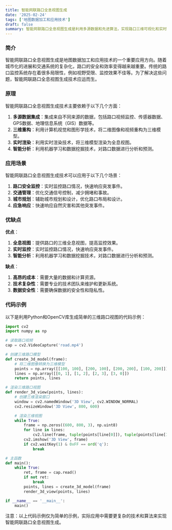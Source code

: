 ```yaml
---
title: 智能网联路口全息视图生成
date: '2025-02-24'
tags: ['地图数据加工和应用技术']
draft: false
summary: 智能网联路口全息视图生成是利用多源数据和先进算法，实现路口三维可视化和实时监控的技术。
---
```


### 简介

智能网联路口全息视图生成是地图数据加工和应用技术的一个重要应用方向。随着城市化的进展和交通系统的复杂化，路口的安全和效率变得越来越重要。传统的路口监控系统存在着很多局限性，例如视野受限、监控效果不佳等。为了解决这些问题，智能网联路口全息视图生成技术应运而生。

### 原理

智能网联路口全息视图生成技术主要依赖于以下几个方面：

1. **多源数据集成**：集成来自不同来源的数据，包括路口视频监控、传感器数据、GPS数据、地理信息系统（GIS）数据等。
2. **三维重构**：利用计算机视觉和图形学技术，将二维图像和视频重构为三维模型。
3. **实时渲染**：利用实时渲染技术，将三维模型渲染为全息视图。
4. **智能分析**：利用机器学习和数据挖掘技术，对路口数据进行分析和预测。

### 应用场景

智能网联路口全息视图生成技术可以应用于以下几个场景：

1. **路口安全监控**：实时监控路口情况，快速响应突发事件。
2. **交通管理**：优化交通信号控制，减少拥堵和事故。
3. **城市规划**：辅助城市规划和设计，优化路口布局和设计。
4. **应急响应**：快速响应自然灾害和其他突发事件。

### 优缺点

**优点**：

1. **全息视图**：提供路口的三维全息视图，提高监控效果。
2. **实时监控**：实时监控路口情况，快速响应突发事件。
3. **智能分析**：利用机器学习和数据挖掘技术，对路口数据进行分析和预测。

**缺点**：

1. **高昂的成本**：需要大量的数据和计算资源。
2. **技术复杂性**：需要专业的技术团队来维护和更新系统。
3. **数据安全性**：需要确保数据的安全性和隐私性。

### 代码示例

以下是利用Python和OpenCV库生成简单的三维路口视图的代码示例：

```python
import cv2
import numpy as np

# 读取路口视频
cap = cv2.VideoCapture('road.mp4')

# 创建三维路口模型
def create_3d_model(frame):
    # 将二维图像转换为三维模型
    points = np.array([[100, 100], [200, 100], [200, 200], [100, 200]])
    lines = np.array([[0, 1], [1, 2], [2, 3], [3, 0]])
    return points, lines

# 渲染三维路口视图
def render_3d_view(points, lines):
    # 创建三维渲染窗口
    window = cv2.namedWindow('3D View', cv2.WINDOW_NORMAL)
    cv2.resizeWindow('3D View', 800, 600)

    # 渲染三维视图
    while True:
        frame = np.zeros((600, 800, 3), np.uint8)
        for line in lines:
            cv2.line(frame, tuple(points[line[0]]), tuple(points[line[1]]), (255, 255, 255), 2)
        cv2.imshow('3D View', frame)
        if cv2.waitKey(1) & 0xFF == ord('q'):
            break

# 主函数
def main():
    while True:
        ret, frame = cap.read()
        if not ret:
            break
        points, lines = create_3d_model(frame)
        render_3d_view(points, lines)

if __name__ == '__main__':
    main()
```

注意：以上代码示例仅为简单的示例，实际应用中需要更复杂的技术和算法来实现智能网联路口全息视图生成。
